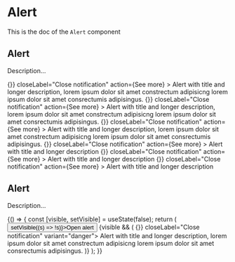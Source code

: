 <!--- Alert.stories.mdx --->


<Meta
  title="Alert"
  component={Alert}
/>

# Alert

This is the doc of the `Alert` component

## Alert

Description...

<Canvas>
  <Story name="base">
    <Box padding={10} style={{ width: 700 }}>
      <Stack size={4}>
        <Alert
          title="Default variant"
          onClose={() => {}}
          closeLabel="Close notification"
          action={<Link href="/somewhere">See more</Link>}
        >
          Alert with title and longer description, lorem ipsum dolor sit amet constrectum adipisicng lorem ipsum dolor
          sit amet consrectumis adipisingus.
        </Alert>
        <Alert
          title="Success variant"
          variant="success"
          onClose={() => {}}
          closeLabel="Close notification"
          action={<Link href="/somewhere">See more</Link>}
        >
          Alert with title and longer description, lorem ipsum dolor sit amet constrectum adipisicng lorem ipsum dolor
          sit amet consrectumis adipisingus.
        </Alert>
        <Alert
          title="Danger variant"
          variant="danger"
          onClose={() => {}}
          closeLabel="Close notification"
          action={<Link href="/somewhere">See more</Link>}
        >
          Alert with title and longer description, lorem ipsum dolor sit amet constrectum adipisicng lorem ipsum dolor
          sit amet consrectumis adipisingus.
        </Alert>
        <Alert
          title="Default variant"
          onClose={() => {}}
          closeLabel="Close notification"
          action={<Link href="/somewhere">See more</Link>}
        >
          Alert with title and longer description
        </Alert>
        <Alert
          title="Success variant"
          variant="success"
          onClose={() => {}}
          closeLabel="Close notification"
          action={<Link href="/somewhere">See more</Link>}
        >
          Alert with title and longer description
        </Alert>
        <Alert
          title="Danger variant"
          variant="danger"
          onClose={() => {}}
          closeLabel="Close notification"
          action={<Link href="/somewhere">See more</Link>}
        >
          Alert with title and longer description
        </Alert>
      </Stack>
    </Box>
  </Story>
</Canvas>

## Alert

Description...

<Canvas>
  <Story name="live region">
    {() => {
      const [visible, setVisible] = useState(false);
      return (
        <Box padding={10} style={{ width: 700 }}>
          <Stack size={4}>
            <button onClick={() => setVisible((s) => !s)}>Open alert</button>
            {visible && (
              <Alert title="Default variant" onClose={() => {}} closeLabel="Close notification" variant="danger">
                Alert with title and longer description, lorem ipsum dolor sit amet constrectum adipisicng lorem ipsum
                dolor sit amet consrectumis adipisingus.
              </Alert>
            )}
          </Stack>
        </Box>
      );
    }}
  </Story>
</Canvas>
